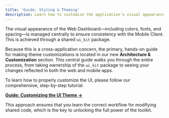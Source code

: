 ```yaml
---
title: 'Guide: Styling & Theming'
description: Learn how to customize the application's visual appearance.
---
```


The visual appearance of the Web Dashboard—including colors, fonts, and spacing—is managed centrally to ensure consistency with the Mobile Client. This is achieved through a shared `ui_kit` package.

Because this is a cross-application concern, the primary, hands-on guide for making theme customizations is located in our new **Architecture & Customization** section. This central guide walks you through the entire process, from taking ownership of the `ui_kit` package to seeing your changes reflected in both the web and mobile apps.

<Aside type="tip" title="Start Here for Customization">
To learn how to properly customize the UI, please follow our comprehensive, step-by-step tutorial:

[**Guide: Customizing the UI Theme &rarr;**](/docs/architecture/03-guide-customizing-the-ui/)
</Aside>

This approach ensures that you learn the correct workflow for modifying shared code, which is the key to unlocking the full power of the toolkit.
